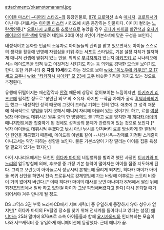attachment:/okamotomanami.jpg

[[아이돌 마스터 ~디어리 스타즈~]]의 등장인물로, [[876 프로덕션]] 소속 [[매니저]]. [[프로듀서]]가 아닌 매니저로서는 [[아이돌 마스터]] 시리즈에 처음 등장하는 인물이다. 이미지 컬러는 [[노란색]]인듯.[* [[오토나시 코토리]]를 [[초록색]]으로 놓았을 경우 [[히다카 마이]]의 [[빨간색]]과 [[오자키 레이코]]의 [[파란색]]에 맞물려 네임드 20대 여성 4인이 기본4색에 맞춘 구성을 보인다.]

내성적이고 온화한 인품의 소유자로 아이돌들의 관리를 맡고 있으면서도 아이돌 스스로의 생각을 활동애 반영해 자립심을 키워 주는 서포트 스타일로, 기본 설정 자체가 철저하게 매니저 컨셉에 맞춰져 있는 인물. 의외로 [[부녀자]]끼가 있는지 [[아키즈키 료]] 시나리오에서는 메이드복을 입혀 놓고 이것저것 시키기도 하는 등 의외로 경박한 모습을 보이기도 한다. 또한 커뮤니티 중 '''자칭 19세'''라고 하는 것으로 보아 [[wiki: "이노우에 키쿠코" 모 17세교 교주]]나 [[wiki: "타카하시 치아키" 모 23세 교주]] 비슷한 기믹을 가지고 있는 것으로 추정된다.

유행에 뒤떨어지는 패션감각과 [[안경]] 때문에 상당히 없어보이는 느낌이지만, [[아키즈키 리츠코]]에 필적할 정도로 '봉인된 외모'의 소유자. 하지만 --작품 자체가 공식 [[흑역사]]화되기도 했고-- 내성적인 성격 때문에 그것이 드러날 기회는 전혀 없다. 애초에 그 성격 때문에 적극적으로 영업을 뛰지 못해서 매니저 자리에 머물러 있는 것이기도 하고, 료를 [[여장남자]] 아이돌로 데뷔시킨 원흉 중의 한 명임에도 불구하고 료를 방치한 채 [[히다카 아이]]의 매니지먼트에만 집중하게 된 것에도 성격상의 문제가 관련되어 있는 것으로 보인다.[* 남자 아이돌로 데뷔시켜 주겠다고 [[낚시]] 아닌 낚시를 던져버려 료를 방심하게 한 결정적인 원인을 제공했기 때문에, 메이드복 이벤트 같이 --사리사욕--강제로 지정된 스케줄이 아니고서는 약간 피하는 성향을 보인다. 물론 기본소양이 가장 딸리는 아이를 집중 육성할 필요가 있기는 했지만.] 

아이 시나리오에서는 모친인 [[히다카 마이]]의 네임밸류를 빌리려 했던 사장인 [[이시카와 미노리]]의 업무방침에 의해, 후보생 중 가장 기본 능력이 떨어지는 아이를 집중 지도하게 된다. 그리고 보란듯이 아이돌로서 성공시켜 본궤도에 올리게 되지만, 히다카 마이가 아이돌 복귀 선언을 하면서 전속 프로듀서로 강제영입해 가는 바람에 이후로는 스토리 비중이 거의 없어져 버린다.[* 이때 히다카 마이의 대사를 보면 마나미가 876에서 짤린 뒤에 회전초밥집에서 알바 하고 있던걸 마이가 그냥 픽업해버렸다고 한다] 다시 은퇴할 때가 되어서야 겨우 만나게 될 정도.

DS 코믹스 3권 부록 드라마CD에서 서브 캐릭터 중 유일하게 등장하지 않아 성우가 없지만[* 히다카 마이의 PV촬영 장소를 찾기 위해 전세계를 돌아다니고 있다는 설정] [[애니마스]] 25화 말미에 876프로 소속 아이돌들과 함께 [[요시자와씨]]와 인터뷰하는 모습이 나와 서브캐릭터 중 유일하게 애니메이션에 등장했다. 근데 애니가 끝.
